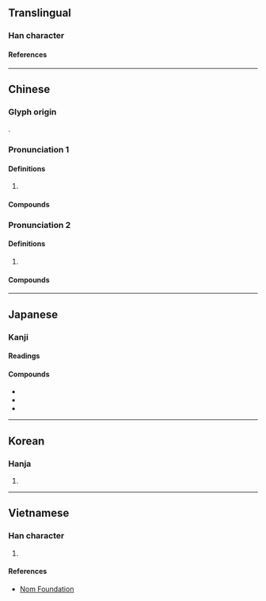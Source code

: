 {{character info/new}}
==Translingual==

===Han character===
{{Han char|rn=9|rad=人|as=06|sn=8|four=25290|canj=OHJD|ids=⿰亻朱}}

====References====
{{Han ref|kx=0102.030|dkj=00592|dj=0216.030|hdz=10148.090|uh=4F8F}}

----

==Chinese==
{{zh-forms}}

===Glyph origin===
{{Han etym}}
{{Han compound|人|朱|ls=psc|c1=s|c2=p|t1=human}}.

===Pronunciation 1===
{{zh-pron
|m=zhū
|c=zyu1
|ca=Yue-jyu1.ogg
|mn=ml:chu
|mn-t=zu1
|mc=y
|oc=y
|ma=
|cat=
}}

====Definitions====
{{zh-hanzi}}

# {{n-g|Used in {{l|zh|侏儒}}.}}

====Compounds====
{{zh-der|侏儒|侏儒症|侏離|侏羅|侏羅山脈|侏羅紀|侏羅系|侏儒觀戰}}

===Pronunciation 2===
{{zh-pron
|m=zhōu
|cat=
}}

====Definitions====
{{zh-hanzi}}

# {{n-g|Used in {{l|zh|侏張}}.}}

====Compounds====
{{zh-der|侏張}}

----

==Japanese==

===Kanji===
{{ja-kanji|grade=|rs=人06}}

====Readings====
{{ja-readings
|goon=す
|kanon=しゅ
|kun=あざむ-く, みじか-い
}}

====Compounds====
{{der-top|Compound}}
* {{ja-r|侏儒|しゅじゅ|[[dwarf]]}}
* {{ja-r|侏離|しゅり}}
* {{ja-r|侏儒舞|ひきひとまい}}
{{der-bottom}}

----

==Korean==

===Hanja===
{{ko-hanja|주}}

# {{rfdef|ko|sort=人06}}

----

==Vietnamese==

===Han character===
{{vi-readings|reading=[[thù]]|rs=人06}}

# {{rfdef|vi|sort=人06}}

====References====
* [http://nomfoundation.org/common/nom_details.php?codepoint=4f8f Nom Foundation]

{{cln|vi|Han tu}}